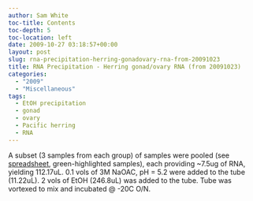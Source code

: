 ```yaml
---
author: Sam White
toc-title: Contents
toc-depth: 5
toc-location: left
date: 2009-10-27 03:18:57+00:00
layout: post
slug: rna-precipitation-herring-gonadovary-rna-from-20091023
title: RNA Precipitation - Herring gonad/ovary RNA (from 20091023)
categories:
  - "2009"
  - "Miscellaneous"
tags:
  - EtOH precipitation
  - gonad
  - ovary
  - Pacific herring
  - RNA
---
```


A subset (3 samples from each group) of samples were pooled (see [spreadsheet](https://spreadsheets.google.com/ccc?key=0AmS_90rPaQMzdE9lOE1YaWdwVm9RN0lPTG11S2E2V2c&hl=en), green-highlighted samples), each providing ~7.5ug of RNA, yielding 112.17uL. 0.1 vols of 3M NaOAC, pH = 5.2 were added to the tube (11.22uL). 2 vols of EtOH (246.8uL) was added to the tube. Tube was vortexed to mix and incubated @ -20C O/N.
